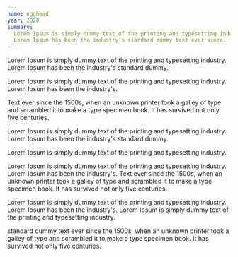 ```yaml
---
name: egghead
year: 2020
summary:
  Lorem Ipsum is simply dummy text of the printing and typesetting industry.
  Lorem Ipsum has been the industry's standard dummy text ever since.
---
```


Lorem Ipsum is simply dummy text of the printing and typesetting industry. Lorem
Ipsum has been the industry's standard dummy.

Lorem Ipsum is simply dummy text of the printing and typesetting industry. Lorem
Ipsum has been the industry's.

Text ever since the 1500s, when an unknown printer took a galley of type and
scrambled it to make a type specimen book. It has survived not only five
centuries.

Lorem Ipsum is simply dummy text of the printing and typesetting industry. Lorem
Ipsum has been the industry's standard dummy.

Lorem Ipsum is simply dummy text of the printing and typesetting industry.

Lorem Ipsum is simply dummy text of the printing and typesetting industry. Lorem
Ipsum has been the industry's. Text ever since the 1500s, when an unknown
printer took a galley of type and scrambled it to make a type specimen book. It
has survived not only five centuries.

Lorem Ipsum is simply dummy text of the printing and typesetting industry. Lorem
Ipsum has been the industry's. Lorem Ipsum is simply dummy text of the printing
and typesetting industry.

standard dummy text ever since the 1500s, when an unknown printer took a galley
of type and scrambled it to make a type specimen book. It has survived not only
five centuries.
